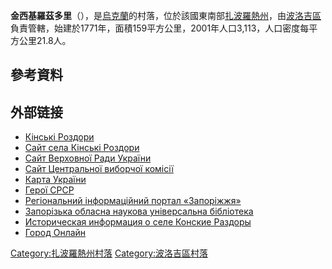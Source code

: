 {{coord|47|24|42|N|36|24|55|E|scale:30000|display=title}}

'''金西基羅茲多里'''（{{lang-uk|Кінські Роздори}}），是[[烏克蘭|烏克蘭]]的村落，位於該國東南部[[扎波羅熱州|扎波羅熱州]]，由[[波洛吉區|波洛吉區]]負責管轄，始建於1771年，面積159平方公里，2001年人口3,113，人口密度每平方公里21.8人。

==參考資料==
{{reflist}}

==外部链接==
* [http://gska2.rada.gov.ua/pls/z7502/A005?rdat1=15.06.2007&rf7571=12761 Кінські Роздори]{{dead link|date=2018年4月 |bot=InternetArchiveBot |fix-attempted=yes }}
* [http://rozdory.com/ Сайт села Кінські Роздори] {{Wayback|url=http://rozdory.com/ |date=20161009183837 }}
* [https://web.archive.org/web/20071223190549/http://portal.rada.gov.ua/ Сайт Верховної Ради України]
* [http://www.cvk.gov.ua Сайт Центральної виборчої комісії] {{Wayback|url=http://www.cvk.gov.ua/ |date=20101203204641 }}
* [http://maps.vlasenko.net/ Карта України] {{Wayback|url=http://maps.vlasenko.net/ |date=20160215103730 }}
* [http://www.peremoga.gov.ua/index.php?4601000123910000010 Герої СРСР]{{dead link|date=2018年4月 |bot=InternetArchiveBot |fix-attempted=yes }}
* [http://www.irp.zp.ua/site/topicitem.jsp?category_id=47422698&item_id=816420427 Регіональний інформаційний портал «Запоріжжя»]{{dead link|date=2018年4月 |bot=InternetArchiveBot |fix-attempted=yes }}
* [https://web.archive.org/web/20081228071028/http://www.zounb.zp.ua/content/resourses/adresa/selbib.htm Запорізька обласна наукова універсальна бібліотека]
* [http://www.surnameindex.info/info/ekaterinoslav/alexandrovsk/konskierazdory/index.html Историческая информация о селе Конские Раздоры] {{ref-ru}}
* [http://gorod-online.net/istoriya/sukach-g-b-kraeved/1888-pervyj-poslevoennyj-rukovoditel-berdyanska Город Онлайн] {{Wayback|url=http://gorod-online.net/istoriya/sukach-g-b-kraeved/1888-pervyj-poslevoennyj-rukovoditel-berdyanska |date=20170727003632 }}

[[Category:扎波羅熱州村落|Category:扎波羅熱州村落]]
[[Category:波洛吉區村落|Category:波洛吉區村落]]


{{Zaporizhia-geo-stub}}